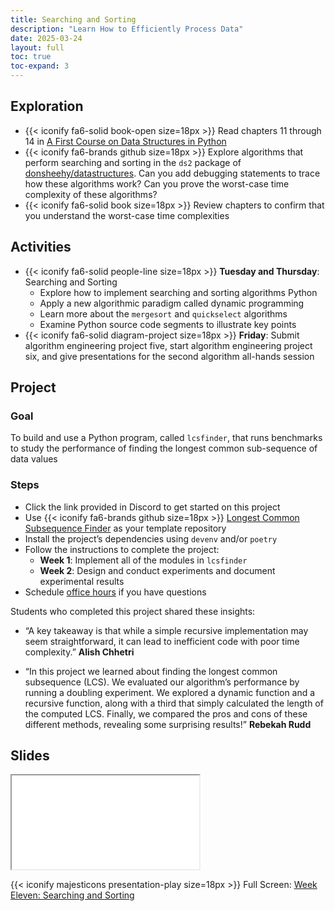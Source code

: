 ```yaml
---
title: Searching and Sorting
description: "Learn How to Efficiently Process Data"
date: 2025-03-24
layout: full
toc: true
toc-expand: 3
---
```


## Exploration

- {{< iconify fa6-solid book-open size=18px >}} Read chapters 11 through 14 in
[A First Course on Data Structures in
Python](https://donsheehy.github.io/datastructures/)
- {{< iconify fa6-brands github size=18px >}} Explore algorithms that perform
searching and sorting in the `ds2` package of
[donsheehy/datastructures](https://github.com/donsheehy/datastructures/). Can
you add debugging statements to trace how these algorithms work? Can you prove
the worst-case time complexity of these algorithms?
- {{< iconify fa6-solid book size=18px >}} Review chapters to confirm that you
understand the worst-case time complexities

## Activities

- {{< iconify fa6-solid people-line size=18px >}} **Tuesday and Thursday**:
Searching and Sorting
  - Explore how to implement searching and sorting algorithms Python
  - Apply a new algorithmic paradigm called dynamic programming
  - Learn more about the `mergesort` and `quickselect` algorithms
  - Examine Python source code segments to illustrate key points
- {{< iconify fa6-solid diagram-project size=18px >}} **Friday**: Submit
algorithm engineering project five, start algorithm engineering project six, and
give presentations for the second algorithm all-hands session

## Project

### Goal

To build and use a Python program, called `lcsfinder`, that runs benchmarks to
study the performance of finding the longest common sub-sequence of data values

### Steps

- Click the link provided in Discord to get started on this project
- Use {{< iconify fa6-brands github size=18px >}} [Longest Common Subsequence
Finder](https://github.com/Algorithmology/lcs-finder-starter) as your template
repository
- Install the project's dependencies using `devenv` and/or `poetry`
- Follow the instructions to complete the project:
  - **Week 1**: Implement all of the modules in `lcsfinder`
  - **Week 2**: Design and conduct experiments and document experimental results
- Schedule [office hours](https://www.gregorykapfhammer.com/schedule/) if you
have questions

::: {.callout-note appearance="minimal" title="Student Insights" collapse="false"}
Students who completed this project shared these insights:

- "A key takeaway is that while a simple recursive implementation may seem
straightforward, it can lead to inefficient code with poor time complexity."
**Alish Chhetri**

- "In this project we learned about finding the longest common subsequence
(LCS). We evaluated our algorithm's performance by running a doubling
experiment. We explored a dynamic function and a recursive function, along with
a third that simply calculated the length of the computed LCS. Finally, we
compared the pros and cons of these different methods, revealing some surprising
results!" **Rebekah Rudd**

:::

## Slides

```{=html}
<iframe class="slide-deck" src="../../slides/weekeleven/"></iframe>
```

{{< iconify majesticons presentation-play size=18px >}} Full Screen: [Week Eleven: Searching and Sorting](../../slides/weekeleven/)
